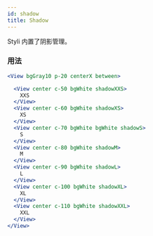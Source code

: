 ```yaml
---
id: shadow
title: Shadow
---
```


Styli 内置了阴影管理。

### 用法

```jsx live
<View bgGray10 p-20 centerX between>

  <View center c-50 bgWhite shadowXXS>
    XXS
  </View>
  <View center c-60 bgWhite shadowXS>
    XS
  </View>
  <View center c-70 bgWhite bgWhite shadowS>
    S
  </View>
  <View center c-80 bgWhite shadowM>
    M
  </View>
  <View center c-90 bgWhite shadowL>
    L
  </View>
  <View center c-100 bgWhite shadowXL>
    XL
  </View>
  <View center c-110 bgWhite shadowXXL>
    XXL
  </View>
</View>
```
